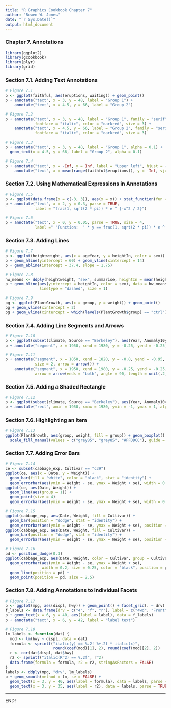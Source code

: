 ```yaml
---
title: "R Graphics Cookbook Chapter 7"
author: "Bowen W. Jones"
date: "`r Sys.Date()`"
output: html_document
---
```


### Chapter 7. Annotations

```r
library(ggplot2)
library(gcookbook)
library(plyr)
library(grid)
```

### Section 7.1. Adding Text Annotations

```r
# Figure 7.1
p <- ggplot(faithful, aes(eruptions, waiting)) + geom_point()
p + annotate("text", x = 3, y = 48, label = "Group 1") +
    annotate("text", x = 4.5, y = 66, label = "Group 2")

# Figure 7.2
p + annotate("text", x = 3, y = 48, label = "Group 1", family = "serif",
             fontface = "italic", color = "darkred", size = 3) +
    annotate("text", x = 4.5, y = 66, label = "Group 2", family = "serif",
             fontface = "italic", color = "darkred", size = 3)

# Figure 7.3
p + annotate("text", x = 3, y = 48, label = "Group 1", alpha = 0.1) +
  geom_text(x = 4.5, y = 66, label = "Group 2", alpha = 0.1)

# Figure 7.4
p + annotate("text", x = -Inf, y = Inf, label = "Upper left", hjust = -0.2, vjust = 2) +
    annotate("text", x = mean(range(faithful$eruptions)), y = -Inf, vjust = -0.4, label = "Bottom middle")

```

### Section 7.2. Using Mathematical Expressions in Annotations

```r
# Figure 7.5
p <- ggplot(data.frame(x = c(-3, 3)), aes(x = x)) + stat_function(fun = dnorm)
p + annotate("text", x = 2, y = 0.3, parse = TRUE, 
             label = "frac(1, sqrt(2 * pi)) * e ^ {-x^2 / 2}")

# Figure 7.6
p + annotate("text", x = 0, y = 0.05, parse = TRUE, size = 4,
             label =" 'Function:  ' * y == frac(1, sqrt(2 * pi)) * e ^ {-x^2 / 2}")
```

### Section 7.3. Adding Lines

```r
# Figure 7.7
p <- ggplot(heightweight, aes(x = ageYear, y = heightIn, color = sex)) + geom_point()
p + geom_hline(yintercept = 60) + geom_vline(xintercept = 14)
p + geom_abline(intercept = 37.4, slope = 1.75)

# Figure 7.8
hw_means <- ddply(heightweight, "sex", summarise, heightIn = mean(heightIn))
p + geom_hline(aes(yintercept = heightIn, color = sex), data = hw_means,
               linetype = "dashed", size = 1)

# Figure 7.9
pg <- ggplot(PlantGrowth, aes(x = group, y = weight)) + geom_point()
pg + geom_vline(xintercept = 2)
pg + geom_vline(xintercept = which(levels(PlantGrowth$group) == "ctrl"))

```

### Section 7.4. Adding Line Segments and Arrows

```r
# Figure 7.10
p <- ggplot(subset(climate, Source == "Berkeley"), aes(Year, Anomaly10y)) + geom_line()
p + annotate("segment", x = 1950, xend = 1980, y = -0.25, yend = -0.25)

# Figure 7.11
p + annotate("segment", x = 1850, xend = 1820, y = -0.8, yend = -0.95, color = "blue",
             size = 2, arrow = arrow()) +
    annotate("segment", x = 1950, xend = 1980, y = -0.25, yend = -0.25, 
             arrow = arrow(ends = "both", angle = 90, length = unit(.2, "cm")))

```

### Section 7.5. Adding a Shaded Rectangle

```r
# Figure 7.12
p <- ggplot(subset(climate, Source == "Berkeley"), aes(Year, Anomaly10y)) + geom_line()
p + annotate("rect", xmin = 1950, xmax = 1980, ymin = -1, ymax = 1, alpha = 0.1, fill = "blue")
```

### Section 7.6. Highlighting an Item

```r
# Figure 7.13
ggplot(PlantGrowth, aes(group, weight, fill = group)) + geom_boxplot() +
  scale_fill_manual(values = c("grey85", "grey85", "#FFDDCC"), guide = FALSE)
```

### Section 7.7. Adding Error Bars

```r
# Figure 7.14
ce <- subset(cabbage_exp, Cultivar == "c39")
ggplot(ce, aes(x = Date, y = Weight)) +
  geom_bar(fill = "white", color = "black", stat = "identity") +
  geom_errorbar(aes(ymin = Weight - se, ymax = Weight + se), width = 0.2)
ggplot(ce, aes(Date, Weight)) +
  geom_line(aes(group = 1)) +
  geom_point(size = 4)
  geom_errorbar(aes(ymin = Weight - se, ymax = Weight + se), width = 0.2)

# Figure 7.15
ggplot(cabbage_exp, aes(Date, Weight, fill = Cultivar)) +
  geom_bar(position = "dodge", stat = "identity") +
  geom_errorbar(aes(ymin = Weight - se, ymax = Weight + se), position = "dodge", width = 0.2)
ggplot(cabbage_exp, aes(Date, Weight, fill = Cultivar)) +
  geom_bar(position = "dodge", stat = "identity") +
  geom_errorbar(aes(ymin = Weight - se, ymax = Weight + se), position = position_dodge(0.9), width = 0.2)

# Figure 7.16
pd <- position_dodge(0.3)
ggplot(cabbage_exp, aes(Date, Weight, color = Cultivar, group = Cultivar)) +
  geom_errorbar(aes(ymin = Weight - se, ymax = Weight + se), 
                width = 0.2, size = 0.25, color = "black", position = pd) +
  geom_line(position = pd) +
  geom_point(position = pd, size = 2.5)
```

### Section 7.8. Adding Annotations to Individual Facets

```r
# Figure 7.17
p <- ggplot(mpg, aes(displ, hwy)) + geom_point() + facet_grid(. ~ drv)
f_labels <- data.frame(drv = c("4", "f", "r"), label = c("4wd", "Front", "Rear"))
p + geom_text(x = 6, y = 40, aes(label = label), data = f_labels)
p + annotate("text", x = 6, y = 42, label = "label text")

# Figure 7.18
lm_labels <- function(dat) {
  mod <- lm(hwy ~ displ, data = dat)
  formula <- sprintf("italic(y) == %.2f %+.2f * italic(x)",
                     round(coef(mod)[1], 2), round(coef(mod)[2], 2))
  r <- cor(dat$displ, dat$hwy)
  r2 <- sprintf("italic(R^2) == %.2f", r^2)
  data.frame(formula = formula, r2 = r2, stringAsFactors = FALSE)
}
labels <- ddply(mpg, "drv", lm_labels)
p + geom_smooth(method = lm, se = FALSE) + 
  geom_text(x = 3, y = 40, aes(label = formula), data = labels, parse = TRUE, hjust = 0) +
  geom_text(x = 3, y = 35, aes(label = r2), data = labels, parse = TRUE, hjust = 0)
```


<hr>
END!